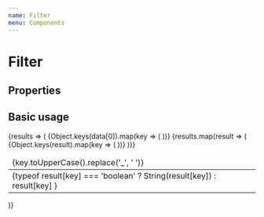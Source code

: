 ```yaml
---
name: Filter
menu: Components
---
```



# Filter

## Properties

<PropsTable of={Filter} />

## Basic usage

<Playground>
  <Example>
    <Filter data={data} search="Bernard">
      {results => (
        <table className='table'>
            <thead>
              <tr>
                {Object.keys(data[0]).map(key => (
                  <td>{key.toUpperCase().replace('_', ' ')}</td>
                ))}
              </tr>
            </thead>
            {results.map(result => (
              <tbody>
                <tr>
                  {Object.keys(result).map(key => (
                    <td>
                      {typeof result[key] === 'boolean'
                        ? String(result[key])
                        : result[key]
                      }
                    </td>
                  ))}
                </tr>
              </tbody>
            ))}
          </table>
      )}
    </Filter>
  </Example>
</Playground>
